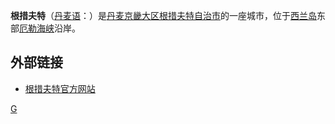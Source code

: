 {{Infobox Settlement
| name = 根措夫特<br/>Gentofte
| image_skyline = 
| imagesize = 
| image_caption = 
| image_flag = 
| image_shield = 
| pushpin_map = Denmark
| pushpin_label_position = bottom
| subdivision_type = 国家
| subdivision_name = {{DEN}}
| subdivision_type1 = [[丹麦行政区划|大区]]
| subdivision_name1 = [[京畿大区|京畿大区]]
| elevation_m = 
| elevation_ft = 
| area_total_km2 = 26
| population_as_of = 2008年
| population_total = 68913
| population_density_km2 = auto
| timezone = 
| utc_offset = 
| timezone_DST = 
| utc_offset_DST = 
| website =  
}}
'''根措夫特'''（[[丹麦语|丹麦语]]：{{lang|da|Gentofte}}）是[[丹麦|丹麦]][[京畿大区|京畿大区]][[根措夫特自治市|根措夫特自治市]]的一座城市，位于[[西兰岛|西兰岛]]东部[[厄勒海峡|厄勒海峡]]沿岸。

==外部链接==
*[http://www.gentofte.dk 根措夫特官方网站] {{Wayback|url=http://www.gentofte.dk/ |date=20101231054706 }}

{{Denmark-geo-stub}}
{{normdaten}}
[[Category:首都大区城市|G]]